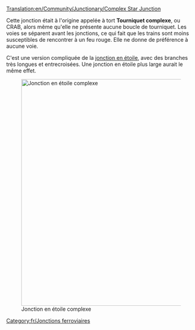 [[Translation:en/Community/Junctionary/Complex Star Junction]]

{{fr/Menu de Croisements}}
Cette jonction était à l'origine appelée à tort '''Tourniquet complexe''', ou CRAB, alors même qu'elle ne présente aucune boucle de tourniquet. Les voies se séparent avant les jonctions, ce qui fait que les trains sont moins susceptibles de rencontrer à un feu rouge. Elle ne donne de préférence à aucune voie.

C'est une version compliquée de la [[fr/Community/Junctionary/Jonction en étoile|jonction en étoile]], avec des branches très longues et entrecroisées. Une jonction en étoile plus large aurait le même effet.

[[File:en/Lgroundabout.png|none|thumb|600px|Jonction en étoile complexe]]

{{fr/Critère de jonction|Cher|3|0|1|1|1|1|0|0|0|0|0||Les trains en panne n'affectent qu'une voie.|
*Gère un grand nombre de trains à la fois
*Occupe un grand espace
}}

[[Category:fr/Jonctions ferroviaires]]